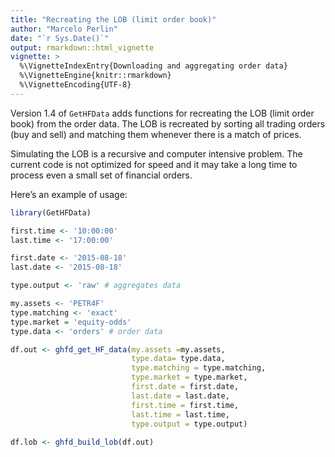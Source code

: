 ```yaml
---
title: "Recreating the LOB (limit order book)"
author: "Marcelo Perlin"
date: "`r Sys.Date()`"
output: rmarkdown::html_vignette
vignette: >
  %\VignetteIndexEntry{Downloading and aggregating order data}
  %\VignetteEngine{knitr::rmarkdown}
  %\VignetteEncoding{UTF-8}
---
```


Version 1.4 of `GetHFData` adds functions for recreating the LOB (limit order book) from the order data. The LOB is recreated by sorting all trading orders (buy and sell) and matching them whenever there is a match of prices. 

Simulating the LOB is a recursive and computer intensive problem. The current code is not optimized for speed and it may take a long time to process even a small set of financial orders.

Here's an example of usage:

```r
library(GetHFData)

first.time <- '10:00:00'
last.time <- '17:00:00'

first.date <- '2015-08-18' 
last.date <- '2015-08-18'

type.output <- 'raw' # aggregates data 

my.assets <- 'PETR4F' 
type.matching <- 'exact' 
type.market = 'equity-odds' 
type.data <- 'orders' # order data

df.out <- ghfd_get_HF_data(my.assets =my.assets, 
                           type.data= type.data,
                           type.matching = type.matching,
                           type.market = type.market,
                           first.date = first.date,
                           last.date = last.date,
                           first.time = first.time,
                           last.time = last.time,
                           type.output = type.output)
                           
df.lob <- ghfd_build_lob(df.out)


```
